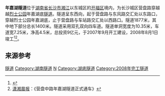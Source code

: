 '''年嘉湖隧道'''位于[[湖南省|湖南省]][[长沙市|长沙市]][[湘江|湘江]]以东城区的[[开福区|开福区]]境内，为长沙城区营盘路穿越越[[湖南烈士公园|烈士公园]]年嘉湖底[[隧道|隧道]]。隧道呈东西向，起于营盘路与东风路交汇处以东路口，穿越烈士公园年嘉湖底，止于营盘路与车站路交汇处以西路口。隧道1877米，其中地下部分总长1400米。隧道采用双孔双向四车道。隧道单洞宽度为10.35米，车道宽7.25米，净高4.5米，总投资9亿元，于2007年9月开工建设，2008年8月1日竣工<ref>{{Cite web |url=http://news.hunantv.com/x/h/20080801/23639.html |title=存档副本 |access-date=2011-01-10 |archive-url=https://web.archive.org/web/20140714172724/http://news.hunantv.com/x/h/20080801/23639.html |archive-date=2014-07-14 |dead-url=yes }}</ref><ref>[http://press.idoican.com.cn/detail/articles/20080802276A081/ 潇湘晨报]{{dead link|date=2018年2月 |bot=InternetArchiveBot |fix-attempted=yes }}：《营盘中路年嘉湖隧道正式通车》</ref>。

== 来源参考 ==
{{Reflist}}

{{隧道小作品}}
{{长沙基础设施建设}}

[[Category:长沙交通|隧道]]
[[Category:湖南隧道|Category:湖南隧道]]
[[Category:中国公路隧道|N]]
[[Category:湖底隧道|Category:湖底隧道]]
[[Category:2008年完工隧道|Category:2008年完工隧道]]